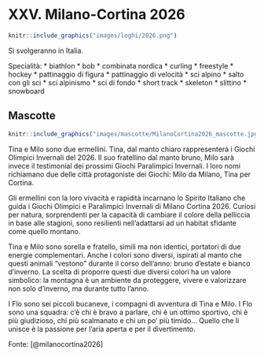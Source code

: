 # XXV. Milano-Cortina 2026 {-}

```{r, echo=FALSE, out.width='40%', fig.cap='XXV edizione dei Giochi olimpici invernali'}
knitr::include_graphics("images/loghi/2026.png")
```

Si svolgeranno in Italia.

Specialità:
  * biathlon
  * bob
  * combinata nordica
  * curling
  * freestyle
  * hockey
  * pattinaggio di figura
  * pattinaggio di velocità
  * sci alpino
  * salto con gli sci
  * sci alpinismo
  * sci di fondo
  * short track
  * skeleton
  * slittino
  * snowboard

## Mascotte {-}

```{r, echo=FALSE, out.width='60%', fig.cap='Tina, Milo e i Flo'}
knitr::include_graphics("images/mascotte/MilanoCortina2026_mascotte.jpg")
```

Tina e Milo sono due ermellini. 
Tina, dal manto chiaro rappresenterà i Giochi Olimpici Invernali del 2026. Il suo fratellino dal manto bruno, Milo sarà invece il testimonial dei prossimi Giochi Paralimpici Invernali.  I loro nomi richiamano due delle città protagoniste dei Giochi: Milo da Milano, Tina per Cortina.

Gli ermellini con la loro vivacità e rapidità incarnano lo Spirito Italiano che guida i Giochi Olimpici e Paralimpici Invernali di Milano Cortina 2026. Curiosi per natura, sorprendenti per la capacità di cambiare il colore della pelliccia in base alle stagioni, sono resilienti nell’adattarsi ad un habitat sfidante come quello montano.

Tina e Milo sono sorella e fratello, simili ma non identici, portatori di due energie complementari. Anche i colori sono diversi, ispirati al manto che questi animali “vestono” durante il corso dell’anno: bruno d’estate e bianco d’inverno. La scelta di proporre questi due diversi colori ha un valore simbolico: la montagna è un ambiente da proteggere, vivere e valorizzare non solo d’inverno, ma durante tutto l’anno. 

I Flo sono sei piccoli bucaneve, i compagni di avventura di Tina e Milo. 
I Flo sono una squadra: c’è chi è bravo a parlare, chi è un ottimo sportivo, chi è più giudizioso, chi più scalmanato e chi un po’ più timido… Quello che li unisce è la passione per l’aria aperta e per il divertimento.

Fonte: [@milanocortina2026]
